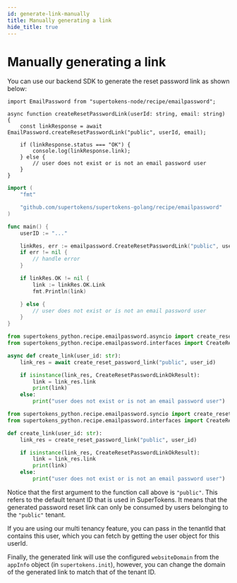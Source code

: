 ```yaml
---
id: generate-link-manually
title: Manually generating a link
hide_title: true
---
```


<!-- COPY DOCS -->
<!-- ./thirdpartyemailpassword/common-customizations/reset-password/generate-link-manually.mdx -->


# Manually generating a link

You can use our backend SDK to generate the reset password link as shown below:

<BackendSDKTabs>
<TabItem value="nodejs">

```tsx
import EmailPassword from "supertokens-node/recipe/emailpassword";

async function createResetPasswordLink(userId: string, email: string) {
    const linkResponse = await EmailPassword.createResetPasswordLink("public", userId, email);

    if (linkResponse.status === "OK") {
        console.log(linkResponse.link);
    } else {
        // user does not exist or is not an email password user
    }
}
```

</TabItem>
<TabItem value="go">

```go
import (
	"fmt"

	"github.com/supertokens/supertokens-golang/recipe/emailpassword"
)

func main() {
	userID := "..."

	linkRes, err := emailpassword.CreateResetPasswordLink("public", userID)
	if err != nil {
		// handle error
	}

	if linkRes.OK != nil {
		link := linkRes.OK.Link
		fmt.Println(link)

	} else {
		// user does not exist or is not an email password user
	}
}
```

</TabItem>
<TabItem value="python">

<PythonSyncAsyncSubTabs>
<TabItem value="asyncio">

```python
from supertokens_python.recipe.emailpassword.asyncio import create_reset_password_link
from supertokens_python.recipe.emailpassword.interfaces import CreateResetPasswordLinkOkResult

async def create_link(user_id: str):
    link_res = await create_reset_password_link("public", user_id)

    if isinstance(link_res, CreateResetPasswordLinkOkResult):
        link = link_res.link
        print(link)
    else:
        print("user does not exist or is not an email password user")
```
</TabItem>
<TabItem value="syncio">

```python
from supertokens_python.recipe.emailpassword.syncio import create_reset_password_link
from supertokens_python.recipe.emailpassword.interfaces import CreateResetPasswordLinkOkResult

def create_link(user_id: str):
    link_res = create_reset_password_link("public", user_id)

    if isinstance(link_res, CreateResetPasswordLinkOkResult):
        link = link_res.link
        print(link)
    else:
        print("user does not exist or is not an email password user")
```


</TabItem>
</PythonSyncAsyncSubTabs>

</TabItem>
</BackendSDKTabs>

<CustomAdmonition type="multi-tenancy">

Notice that the first argument to the function call above is `"public"`. This refers to the default tenant ID that is used in SuperTokens. It means that the generated password reset link can only be consumed by users belonging to the `"public"` tenant.

If you are using our multi tenancy feature, you can pass in the tenantId that contains this user, which you can fetch by getting the user object for this userId.

Finally, the generated link will use the configured `websiteDomain` from the `appInfo` object (in `supertokens.init`), however, you can change the domain of the generated link to match that of the tenant ID.

</CustomAdmonition>
